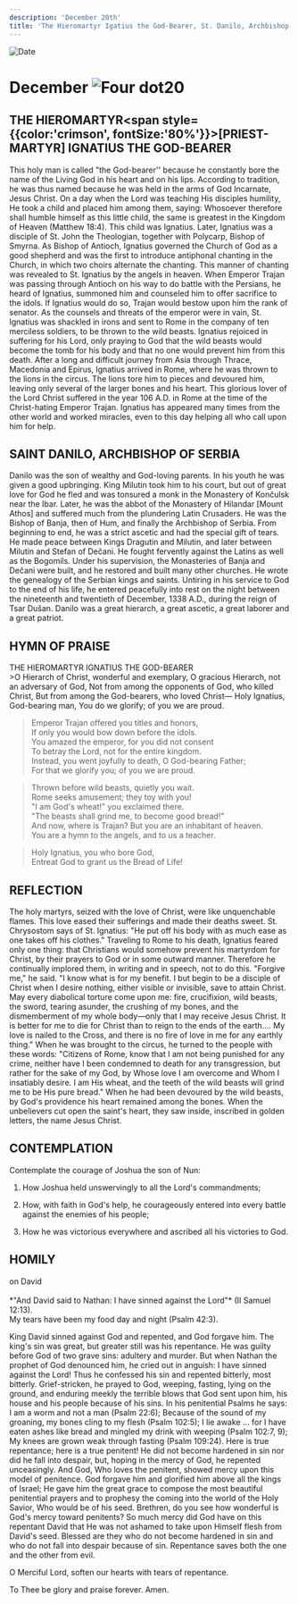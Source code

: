 ```yaml
---
description: 'December 20th'
title: 'The Hieromartyr Igatius the God-Bearer, St. Danilo, Archbishop of Serbia'
---
```


<CustomPaginator />
<RunningHead />

<Image src="/title-imprint.png" height={68} width={50} alt="Date" className="title-imprint"/>

# <div id="date">December <Image className="four-dot" src="/four-dot.png" height={15} width={15} alt="Four dot" />20</div>

## THE HIEROMARTYR<span style={{color:'crimson', fontSize:'80%'}}>[PRIEST-MARTYR]</span> IGNATIUS THE GOD-BEARER

This holy man is called "the God-bearer'' because he constantly bore the name of the Living God in his heart and on his lips. According to tradition, he was thus named because he was held in the arms of God Incarnate, Jesus Christ. On a day when the Lord was teaching His disciples humility, He took a child and placed him among them, saying: Whosoever therefore shall humble himself as this little child, the same is greatest in the Kingdom of Heaven (Matthew 18:4). This child was Ignatius. Later, Ignatius was a disciple of St. John the Theologian, together with Polycarp, Bishop of Smyrna. As Bishop of Antioch, Ignatius governed the Church of God as a good shepherd and was the first to introduce antiphonal chanting in the Church, in which two choirs alternate the chanting. This manner of chanting was revealed to St. Ignatius by the angels in heaven. When Emperor Trajan was passing through Antioch on his way to do battle with the Persians, he heard of Ignatius, summoned him and counseled him to offer sacrifice to the idols. If Ignatius would do so, Trajan would bestow upon him the rank of senator. As the counsels and threats of the emperor were in vain, St. Ignatius was shackled in irons and sent to Rome in the company of ten merciless soldiers, to be thrown to the wild beasts. Ignatius rejoiced in suffering for his Lord, only praying to God that the wild beasts would become the tomb for his body and that no one would prevent him from this death. After a long and difficult journey from Asia through Thrace, Macedonia and Epirus, Ignatius arrived in Rome, where he was thrown to the lions in the circus. The lions tore him to pieces and devoured him, leaving only several of the larger bones and his heart. This glorious lover of the Lord Christ suffered in the year 106 A.D. in Rome at the time of the Christ-hating Emperor Trajan. Ignatius has appeared many times from the other world and worked miracles, even to this day helping all who call upon him for help.

## SAINT DANILO, ARCHBISHOP OF SERBIA

Danilo was the son of wealthy and God-loving parents. In his youth he was given a good upbringing. King Milutin took him to his court, but out of great love for God he fled and was tonsured a monk in the Monastery of Končulsk near the Ibar. Later, he was the abbot of the Monastery of Hilandar [Mount Athos] and suffered much from the plundering Latin Crusaders. He was the Bishop of Banja, then of Hum, and finally the Archbishop of Serbia. From beginning to end, he was a strict ascetic and had the special gift of tears. He made peace between Kings Dragutin and Milutin, and later between Milutin and Stefan of Dečani. He fought fervently against the Latins as well as the Bogomils. Under his supervision, the Monasteries of Banja and Dečani were built, and he restored and built many other churches.  He wrote the genealogy of the Serbian kings and saints.  Untiring in his service to God to the end of his life, he entered peacefully into rest on the night between the nineteenth and twentieth of December, 1338 A.D., during the reign of Tsar Dušan. Danilo was a great hierarch, a great ascetic, a great laborer and a great patriot.


## HYMN OF PRAISE
<div style={{textAlign:'center', color:'crimson', fontWeight:'bold'}}>
THE HIEROMARTYR IGNATIUS THE GOD-BEARER
</div>
>O Hierarch of Christ, wonderful and exemplary,  
O gracious Hierarch, not an adversary of God,  
Not from among the opponents of God, who killed Christ,  
But from among the God-bearers, who loved Christ—  
Holy Ignatius, God-bearing man,  
You do we glorify; of you we are proud.  
  
>Emperor Trajan offered you titles and honors,  
If only you would bow down before the idols.  
You amazed the emperor, for you did not consent  
To betray the Lord, not for the entire kingdom.  
Instead, you went joyfully to death, O God-bearing Father;  
For that we glorify you; of you we are proud.  
  
>Thrown before wild beasts, quietly you wait.  
Rome seeks amusement; they toy with you!  
"I am God's wheat!" you exclaimed there.  
"The beasts shall grind me, to become good bread!"  
And now, where is Trajan? But you are an inhabitant of heaven.  
You are a hymn to the angels, and to us a teacher.  
  
>Holy Ignatius, you who bore God,  
Entreat God to grant us the Bread of Life!  


## REFLECTION

The holy martyrs, seized with the love of Christ, were like unquenchable flames. This love eased their sufferings and made their deaths sweet. St. Chrysostom says of St. Ignatius: "He put off his body with as much ease as one takes off his clothes." Traveling to Rome to his death, Ignatius feared only one thing: that Christians would somehow prevent his martyrdom for Christ, by their prayers to God or in some outward manner. Therefore he continually implored them, in writing and in speech, not to do this. "Forgive me," he said. "I know what is for my benefit. I but begin to be a disciple of Christ when I desire nothing, either visible or invisible, save to attain Christ. May every diabolical torture come upon me: fire, crucifixion, wild beasts, the sword, tearing asunder, the crushing of my bones, and the dismemberment of my whole body—only that I may receive Jesus Christ. It is better for me to die for Christ than to reign to the ends of the earth…. My love is nailed to the Cross, and there is no fire of love in me for any earthly thing." When he was brought to the circus, he turned to the people with these words: "Citizens of Rome, know that I am not being punished for any crime, neither have I been condemned to death for any transgression, but rather for the sake of my God, by Whose love I am overcome and Whom I insatiably desire. I am His wheat, and the teeth of the wild beasts will grind me to be His pure bread." When he had been devoured by the wild beasts, by God's providence his heart remained among the bones. When the unbelievers cut open the saint's heart, they saw inside, inscribed in golden letters, the name Jesus Christ.


## CONTEMPLATION

Contemplate the courage of Joshua the son of Nun:

1. How Joshua held unswervingly to all the Lord's commandments;

2. How, with faith in God's help, he courageously entered into every battle against the enemies of his people;

3. How he was victorious everywhere and ascribed all his victories to God.


## HOMILY
<div style={{textAlign:'center', color:'crimson', fontWeight:'bold'}}>
on David
</div>
<br />
<div style={{textAlign:'right'}}>
*"And David said to Nathan: I have sinned against the Lord"* (II Samuel 12:13).
</div>
My tears have been my food day and night (Psalm 42:3).

King David sinned against God and repented, and God forgave him. The king's sin was great, but greater still was his repentance. He was guilty before God of two grave sins: adultery and murder. But when Nathan the prophet of God denounced him, he cried out in anguish: I have sinned against the Lord! Thus he confessed his sin and repented bitterly, most bitterly. Grief-stricken, he prayed to God, weeping, fasting, lying on the ground, and enduring meekly the terrible blows that God sent upon him, his house and his people because of his sins. In his penitential Psalms he says: I am a worm and not a man (Psalm 22:6); Because of the sound of my groaning, my bones cling to my flesh (Psalm 102:5); I lie awake … for I have eaten ashes like bread and mingled my drink with weeping (Psalm 102:7, 9); My knees are grown weak through fasting (Psalm 109:24). Here is true repentance; here is a true penitent! He did not become hardened in sin nor did he fall into despair, but, hoping in the mercy of God, he repented unceasingly. And God, Who loves the penitent, showed mercy upon this model of penitence. God forgave him and glorified him above all the kings of Israel; He gave him the great grace to compose the most beautiful penitential prayers and to prophesy the coming into the world of the Holy Savior, Who would be of his seed. Brethren, do you see how wonderful is God's mercy toward penitents? So much mercy did God have on this repentant David that He was not ashamed to take upon Himself flesh from David's seed. Blessed are they who do not become hardened in sin and who do not fall into despair because of sin. Repentance saves both the one and the other from evil.

O Merciful Lord, soften our hearts with tears of repentance.

To Thee be glory and praise forever. Amen.